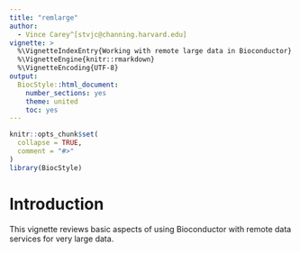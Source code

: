 ```yaml
---
title: "remlarge"
author: 
  - Vince Carey^[stvjc@channing.harvard.edu]
vignette: >
  %\VignetteIndexEntry{Working with remote large data in Bioconductor}
  %\VignetteEngine{knitr::rmarkdown}
  %\VignetteEncoding{UTF-8}
output: 
  BiocStyle::html_document:
    number_sections: yes
    theme: united
    toc: yes
---
```


```r
knitr::opts_chunk$set(
  collapse = TRUE,
  comment = "#>"
)
library(BiocStyle)
```

# Introduction

This vignette reviews basic aspects of using Bioconductor with
remote data services for very large data.

